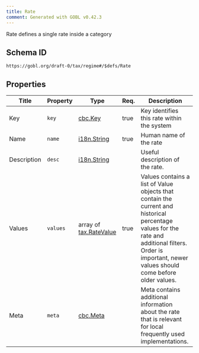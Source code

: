```yaml
---
title: Rate
comment: Generated with GOBL v0.42.3
---
```


Rate defines a single rate inside a category

## Schema ID

`https://gobl.org/draft-0/tax/regime#/$defs/Rate`

## Properties

| Title       | Property | Type                                              | Req. | Description                                                                                                                                                                                              |
|-------------|----------|---------------------------------------------------|------|----------------------------------------------------------------------------------------------------------------------------------------------------------------------------------------------------------|
| Key         | `key`    | [cbc.Key](/draft-0/cbc/key)                       | true | Key identifies this rate within the system                                                                                                                                                               |
| Name        | `name`   | [i18n.String](/draft-0/i18n/string)               | true | Human name of the rate                                                                                                                                                                                   |
| Description | `desc`   | [i18n.String](/draft-0/i18n/string)               |      | Useful description of the rate.                                                                                                                                                                          |
| Values      | `values` | array of [tax.RateValue](/draft-0/tax/rate_value) | true | Values contains a list of Value objects that contain the current and historical percentage values for the rate and additional filters. Order is important, newer values should come before older values. |
| Meta        | `meta`   | [cbc.Meta](/draft-0/cbc/meta)                     |      | Meta contains additional information about the rate that is relevant for local frequently used implementations.                                                                                          |

